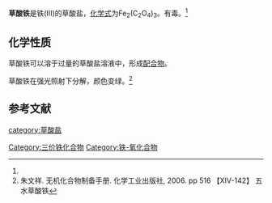 {{Chembox
| ImageFile = Ferric oxalate.svg 
| OtherNames = 草酸高铁<BR>草酸铁(III)
|Section1={{Chembox Identifiers
| CASNo = 2944-66-3
| CASNo_Comment =  无水
| CASNo_Ref = {{cascite|changed|??}}
| CASNo1 = 166897-40-1
| CASNo1_Comment = 六水
| CASNo1_Ref = {{cascite|changed|??}}
|  EINECS = 220-951-7
|  PubChem = 168963
|  ChemSpiderID = 147789
|  SMILES = [Fe+3].[Fe+3].O=C([O-])C([O-])=O.[O-]C(=O)C([O-])=O.[O-]C(=O)C([O-])=O
|  InChI = InChI=1S/3C2H2O4.2Fe/c3*3-1(4)2(5)6;;/h3*(H,3,4)(H,5,6);;/q;;;2*+3/p-6}}
|Section2={{Chembox Properties
| Formula = C<sub>6</sub>Fe<sub>2</sub>O<sub>12</sub>
| MolarMass = 375.747 g/mol
| Appearance = 淡黄色固体(无水)<BR>浅绿色固体(六水)<BR>黄色粉末(六水)<ref name=Alfa>[https://www.alfa.com/zh-cn/content/msds/Chinese/31116.pdf 草酸铁六水合物]. Alfa. [2017-1-31]</ref>
| Odor = 无味
| Solubility = 微溶}}
|Section3={{Chembox Structure}}
|Section4={{Chembox Thermochemistry}}
|Section5={{Chembox Pharmacology}}
|Section6={{Chembox Explosive}}
|Section7={{Chembox Hazards}}
|Section8={{Chembox Related
| OtherCpds = [[草酸铁铵|草酸铁铵]]<BR>[[草酸铁钾|草酸铁钾]]}}}}
'''草酸铁'''是铁(III)的草酸盐，[[化学式|化学式]]为Fe<sub>2</sub>(C<sub>2</sub>O<sub>4</sub>)<sub>3</sub>。有毒。<ref name=Alfa />

==化学性质==
草酸铁可以溶于过量的草酸盐溶液中，形成[[配合物|配合物]]。

草酸铁在强光照射下分解，颜色变绿。<ref>朱文祥. 无机化合物制备手册. 化学工业出版社, 2006. pp 516 【XIV-142】 五水草酸铁</ref>
==参考文献==
{{reflist}}
{{铁化合物}}
{{草酸盐}}
[[Category:三价铁化合物|Category:三价铁化合物]]
[[Category:铁-氧化合物|Category:铁-氧化合物]]
[[category:草酸盐|category:草酸盐]]